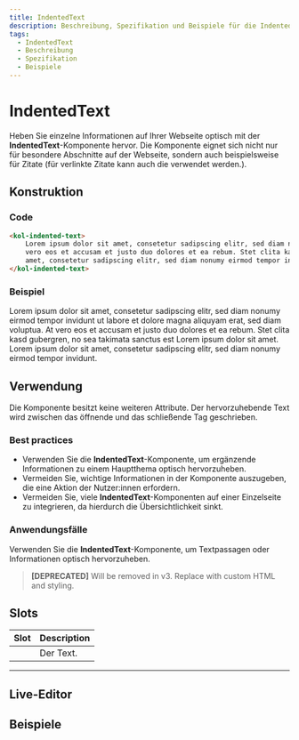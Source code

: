 ```yaml
---
title: IndentedText
description: Beschreibung, Spezifikation und Beispiele für die IndentedText-Komponente.
tags:
  - IndentedText
  - Beschreibung
  - Spezifikation
  - Beispiele
---
```



# IndentedText

Heben Sie einzelne Informationen auf Ihrer Webseite optisch mit der **IndentedText**-Komponente hervor. Die Komponente eignet sich nicht nur für besondere Abschnitte auf der Webseite, sondern auch beispielsweise für Zitate (für verlinkte Zitate kann auch die <kol-link _href="/docs/components/quote/" _label="/docs/components/quote/" _label="kol-quote-Komponente"></kol-link> verwendet werden.).

## Konstruktion

### Code

```html
<kol-indented-text>
	Lorem ipsum dolor sit amet, consetetur sadipscing elitr, sed diam nonumy eirmod tempor invidunt ut labore et dolore magna aliquyam erat, sed diam voluptua. At
	vero eos et accusam et justo duo dolores et ea rebum. Stet clita kasd gubergren, no sea takimata sanctus est Lorem ipsum dolor sit amet. Lorem ipsum dolor sit
	amet, consetetur sadipscing elitr, sed diam nonumy eirmod tempor invidunt.
</kol-indented-text>
```

### Beispiel

<kol-indented-text>
	Lorem ipsum dolor sit amet, consetetur sadipscing elitr, sed diam nonumy eirmod tempor invidunt ut labore et dolore magna aliquyam erat, sed diam voluptua. At vero eos et accusam et justo duo dolores et ea rebum. Stet clita kasd gubergren, no sea takimata sanctus est Lorem ipsum dolor sit amet. Lorem ipsum dolor sit amet, consetetur sadipscing
	elitr, sed diam nonumy eirmod tempor invidunt.
</kol-indented-text>

## Verwendung

Die Komponente besitzt keine weiteren Attribute. Der hervorzuhebende Text wird zwischen das öffnende und das schließende Tag geschrieben.

### Best practices

- Verwenden Sie die **IndentedText**-Komponente, um ergänzende Informationen zu einem Hauptthema optisch hervorzuheben.
- Vermeiden Sie, wichtige Informationen in der Komponente auszugeben, die eine Aktion der Nutzer:innen erfordern.
- Vermeiden Sie, viele **IndentedText**-Komponenten auf einer Einzelseite zu integrieren, da hierdurch die Übersichtlichkeit sinkt.

### Anwendungsfälle

Verwenden Sie die **IndentedText**-Komponente, um Textpassagen oder Informationen optisch hervorzuheben.

<!-- Auto Generated Below -->

> **[DEPRECATED]** Will be removed in v3. Replace with custom HTML and styling.

## Slots

| Slot | Description |
| ---- | ----------- |
|      | Der Text.   |

---

<ExampleLink component="indented-text" />

## Live-Editor

<LiveEditorCompact component="indented-text" />

## Beispiele

<Configurator component="indented-text" sample="basic" />
